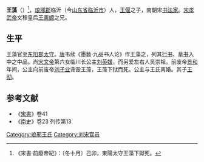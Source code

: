 '''王藻'''（{{bd|5世紀||465年|11月23日|}}）<ref>《宋書·前廢帝紀》：〔冬十月〕己卯，東陽太守王藻下獄死。</ref>，[[琅邪郡|琅邪郡]]临沂（今[[山东省|山东省]][[临沂市|临沂市]]）人，[[王偃|王偃]]之子，南朝宋[[书法家|书法家]]。[[宋孝武帝|宋孝武帝]]文穆皇后[[王憲嫄|王憲嫄]]之兄。

== 生平 ==
王藻官至[[东阳郡|东阳郡]][[太守|太守]]。[[唐|唐]]韦续《墨薮·九品书人论》作王藻之，列其[[行书|行书]]、[[草书|草书]]入中之中品。尚[[宋文帝|宋文帝]]第六女临川长公主[[刘英媛|刘英媛]]，而另爱左右人吴崇祖。前废帝[[景和|景和]]年间，公主向前废帝[[刘子业|刘子业]]谗毁王藻，王藻下狱而死。公主与王氏离婚。其子[[王彻|王彻]]。

==参考文献==
*《[[宋書|宋書]]》卷41
*《[[南史|南史]]》卷23 列传第13
[[Category:琅邪王氏|Category:琅邪王氏]]
[[Category:刘宋官员|Category:刘宋官员]]